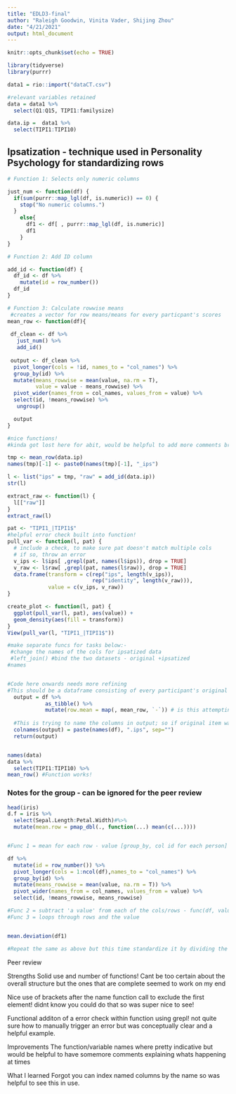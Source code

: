 ```yaml
---
title: "EDLD3-final"
author: "Raleigh Goodwin, Vinita Vader, Shijing Zhou"
date: "4/21/2021"
output: html_document
---
```


```r
knitr::opts_chunk$set(echo = TRUE)
```

```r
library(tidyverse)
library(purrr)
```

```r
data1 = rio::import("dataCT.csv")

#relevant variables retained
data = data1 %>% 
  select(Q1:Q15, TIPI1:familysize)

data.ip =  data1 %>% 
  select(TIPI1:TIPI10)

```

## Ipsatization - technique used in Personality Psychology for standardizing rows

```r
# Function 1: Selects only numeric columns

just_num <- function(df) {
  if(sum(purrr::map_lgl(df, is.numeric)) == 0) {
    stop("No numeric columns.")
  }
    else{
      df1 <- df[ , purrr::map_lgl(df, is.numeric)]
      df1
    }
}

# Function 2: Add ID column

add_id <- function(df) {
  df_id <- df %>% 
    mutate(id = row_number())
  df_id
}

# Function 3: Calculate rowwise means
 #creates a vector for row means/means for every particpant's scores
mean_row <- function(df){
  
 df_clean <- df %>% 
   just_num() %>% 
   add_id()
  
 output <- df_clean %>% 
  pivot_longer(cols = !id, names_to = "col_names") %>% 
  group_by(id) %>% 
  mutate(means_rowwise = mean(value, na.rm = T),
         value = value - means_rowwise) %>% 
  pivot_wider(names_from = col_names, values_from = value) %>% 
  select(id, !means_rowwise) %>% 
   ungroup()

  output
}

#nice functions!
#kinda got lost here for abit, would be helpful to add more comments briefly explaining whats going on!

tmp <- mean_row(data.ip)
names(tmp)[-1] <- paste0(names(tmp)[-1], "_ips")

l <- list("ips" = tmp, "raw" = add_id(data.ip))
str(l)

extract_raw <- function(l) {
  l[["raw"]]
}
extract_raw(l)

pat <- "TIPI1_|TIPI1$"
#helpful error check built into function!
pull_var <- function(l, pat) {
  # include a check, to make sure pat doesn't match multiple cols
  # if so, throw an error
  v_ips <- l$ips[ ,grepl(pat, names(l$ips)), drop = TRUE]
  v_raw <- l$raw[ ,grepl(pat, names(l$raw)), drop = TRUE]
  data.frame(transform = c(rep("ips", length(v_ips)),
                           rep("identity", length(v_raw))),
             value = c(v_ips, v_raw))
}

create_plot <- function(l, pat) {
  ggplot(pull_var(l, pat), aes(value)) +
  geom_density(aes(fill = transform))
}
View(pull_var(l, "TIPI1_|TIPI1$"))

#make separate funcs for tasks below:-
 #change the names of the cols for ipsatized data 
 #left_join() #bind the two datasets - original +ipsatized 
#names 


#Code here onwards needs more refining
#This should be a dataframe consisting of every participant's original score subtracted by the mean score
  output = df %>% 
            as_tibble() %>% 
            mutate(row.mean = map(, mean_row, `-`)) # is this attempting to use the mean_row function created above? tried to help but couldnt (T_T)
  
  #This is trying to name the columns in output; so if original item was "q1" the ipsatized version is "q1.ips"; if 10 questions q1:q10, then 10 more cols q1.ips:q10.ips
  colnames(output) = paste(names(df), ".ips", sep="")
  return(output)


names(data)
data %>% 
  select(TIPI1:TIPI10) %>% 
mean_row() #Function works!

```

### Notes for the group - can be ignored for the peer review

```r

head(iris)
d.f = iris %>% 
  select(Sepal.Length:Petal.Width)#%>% 
  mutate(mean.row = pmap_dbl(., function(...) mean(c(...))))


#Func 1 = mean for each row - value [group_by, col id for each person]

df %>% 
  mutate(id = row_number()) %>% 
  pivot_longer(cols = 1:ncol(df),names_to = "col_names") %>% 
  group_by(id) %>% 
  mutate(means_rowwise = mean(value, na.rm = T)) %>% 
  pivot_wider(names_from = col_names, values_from = value) %>% 
  select(id, !means_rowwise, means_rowwise)

#Func 2 = subtract 'a value' from each of the cols/rows - func(df, value)
#Func 3 = loops through rows and the value


mean.deviation(df1)

#Repeat the same as above but this time standardize it by dividing the score by sd of rows

```
Peer review

Strengths
Solid use and number of functions! Cant be too certain about the overall structure but the ones that are complete seemed to work on my end

Nice use of brackets after the name function call to exclude the first element! didnt know you could do that so was super nice to see!

Functional additon of a error check within function using grepl! not quite sure how to manually trigger an error but  was conceptually clear and a helpful example.

Improvements
The function/variable names where pretty indicative but would be helpful to have somemore comments explaining whats happening at times 

What I learned
Forgot you can index named columns by the name so was helpful to see this in use.
